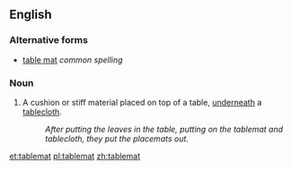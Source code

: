 ==English==

===Alternative forms===
* [[table mat]] ''common spelling''

===Noun===
{{en-noun}}

# {{rare}} A cushion or stiff material placed on top of a table, [[underneath]] a [[tablecloth]].
#: ''After putting the leaves in the table, putting on the tablemat and tablecloth, they put the placemats out.''

[[et:tablemat]]
[[pl:tablemat]]
[[zh:tablemat]]